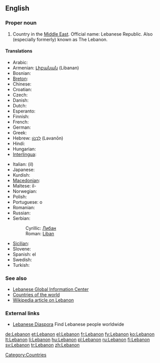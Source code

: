 ==English==

===Proper noun===
{{en-proper noun}}

# Country in the [[Middle East]].  Official name: Lebanese Republic.  Also (especially formerly) known as The Lebanon.

====Translations====
{{trans-top|Lebanese Republic}}
* Arabic: {{t-|ar|لبنان|tr=lubnān|sc=Arab}}
* Armenian: [[Լիբանան]] (Libanan)
* Bosnian: {{t-|bs|Liban|m}}
* [[Breton]]: {{t-|br|Liban|xs=Breton}}
* Chinese: {{t|cmn|黎巴嫩|tr=Líbānèn|sc=Hani|xs=Mandarin}}
* Croatian: {{t-|hr|Libanon|m}}
* Czech: {{t-|cs|Libanon|m}}
* Danish: {{t-|da|Libanon}}
* Dutch: {{t+|nl|Libanon}}
* Esperanto: {{t-|eo|Libano|xs=Esperanto}}
* Finnish: {{t+|fi|Libanon}}
* French: {{t+|fr|Liban|m}}
* German: {{t+|de|Libanon|m}}
* Greek: {{t+|el|Λίβανος|m|tr=Lívanos|sc=Grek}}
* Hebrew: [[לבנון|לְבָנוֹן]] (Ləvanōn)
* Hindi: {{t|hi|लेबनान|tr=lebanān|sc=Deva|xs=Hindi}}
* Hungarian: {{t+|hu|Libanon}}
* [[Interlingua]]: {{t-|ia|Libano|xs=Interlingua}}
{{trans-mid}}
* Italian: (il) {{t-|it|Libano|m}}
* Japanese: {{t-|ja|レバノン|tr=Rebanon|sc=Jpan}}
* Kurdish: {{KUchar|[[لوبنان]]}}
* [[Macedonian]]: {{t+|mk|Либан|m|sc=Cyrl|xs=Macedonian}}
* Maltese: il-{{t|mt|Libanu|xs=Maltese}}
* Norwegian: {{t+|no|Libanon}}
* Polish: {{t+|pl|Liban}}
* Portuguese: o {{t+|pt|Líbano|m}}
* Romanian: {{t-|ro|Liban|m}}
* Russian: {{t|ru|Ливан|m|tr=Liván|sc=Cyrl}}
* Serbian:
*: Cyrillic: [[Либан#Serbian|Либан]] {{m}}
*: Roman: [[Liban#Serbian|Liban]] {{m}}
* [[Sicilian]]: {{t-|scn|Lìbbanu|m|xs=Sicilian}}
* Slovene: {{t+|sl|Libanon|m}}
* Spanish: el {{t+|es|Líbano|m}}
* Swedish: {{t+|sv|Libanon}}
* Turkish: {{t|tr|Lübnan}}
{{trans-bottom}}

===See also===
* [http://www.lgic.org Lebanese Global Information Center]
* [[Appendix:Countries of the world|Countries of the world]]
* [[w:Lebanon|Wikipedia article on Lebanon]]

===External links===
* [http://leb.org/ Lebanese Diaspora] Find Lebanese people worldwide

[[Category:Countries]]

[[de:Lebanon]]
[[et:Lebanon]]
[[el:Lebanon]]
[[fr:Lebanon]]
[[fy:Lebanon]]
[[ko:Lebanon]]
[[lt:Lebanon]]
[[li:Lebanon]]
[[hu:Lebanon]]
[[pl:Lebanon]]
[[ru:Lebanon]]
[[fi:Lebanon]]
[[sv:Lebanon]]
[[tr:Lebanon]]
[[zh:Lebanon]]